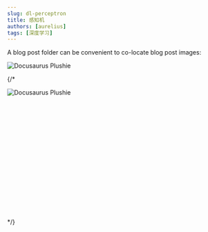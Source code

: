 ```yaml
---
slug: dl-perceptron
title: 感知机
authors: [aurelius]
tags: [深度学习]
---
```


A blog post folder can be convenient to co-locate blog post images:

![Docusaurus Plushie](./perceptron-banner.jpg)

{/* <div style="width: 400px; height: 300px; overflow: hidden;">
  <img src="./banner.png" alt="Docusaurus Plushie" style="object-fit: none; object-position: top left; width: auto; height: auto; max-width: none; max-height: none;">
</div> */}
